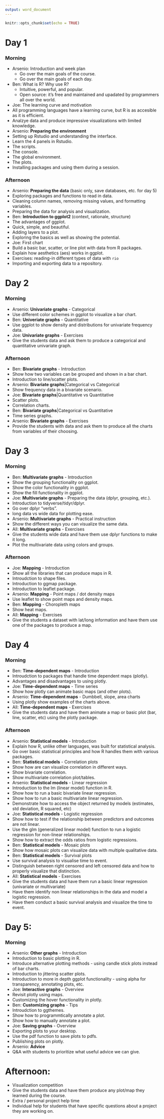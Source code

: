 ```yaml
---
output: word_document
---
```


```r
knitr::opts_chunk$set(echo = TRUE)
```


# Day 1  


### Morning  
- Arsenio: Introduction and week plan  
  - Go over the main goals of the course.
  - Go over the main goals of each day.
- Ben: What is R? Why use R? 
  - Intuitive, powerful, and popular.
  - Open source: it's free and maintained and upadated by programmers all over the world. 
- Joe: The learning curve and motivation
 - All programming languages have a learning curve, but R is as accesible as it is efficient.
 - Analzye data and produce impressive visualizations with limited knowledge. 
- Arsenio: **Preparing the environment**
 - Setting up Rstudio and understanding the interface.
 - Learn the 4 panels in Rstudio.
  - The scripts.
  - The console.
  - The global environment.
  - The plots.
 - Installing packages and using them during a session.

### Afternoon
- Arsenio: **Preparing the data** (basic only, save databases, etc. for day 5)  
 - Exploring packages and functions to read in data.
 - Cleaning column names, removing missing values, and formatting variables. 
 - Preparing the data for analysis and visualization.
- Ben: **Introduction to ggplot2** (context, rationale, structure)
 - The advantages of ggplot.
 - Quick, simple, and beautiful.
 - Adding layers to a plot.
 - Exploring the basics as well as showing the potential.
- Joe: First chart
 - Build a basic bar, scatter, or line plot with data from R packages. 
 - Explain how aesthetics (aes) works in ggplot. 
- Exercises: reading-in different types of data with `rio`
 - Importing and exporting data to a repository.

# Day 2

### Morning  
- Arsenio: **Univariate graphs** - Categorical
 - Use different color schemes in ggplot to visualize a bar chart. 
- Ben: **Univeriate graphs** - Quantitative
 - Use ggplot to show density and distributions for univariate frequency data.
- Joe: **Univariate graphs** - Exercises
 - Give the students data and ask them to produce a categorical and quantitative univariate graph.

### Afternoon
- Ben: **Bivariate graphs** - Introduction
 - Show how two variables can be grouped and shown in a bar chart. 
 - Introduction to line/scatter plots. 
- Arsenio: **Bivariate graphs**|Categorical vs Categorical
 - Show frequency data in a bivariate scenario.
- Joe: **Bivariate graphs**|Quantitative vs Quantitative
 - Scatter plots.
 - Correlation charts.
- Ben: **Bivariate graphs**|Categorical vs Quantitative
 - Time series graphs. 
- Arsenio: **Bivariate graphs** - Exercises
 - Provide the students with data and ask them to produce all the charts from variables of their choosing.
 

# Day 3

### Morning
- Ben: **Multivariate graphs** - Introduction
 - Show the grouping functionality on ggplot.
 - Show the color functionality in ggplot.
 - Show the fill functionality in ggplot.
- Joe: **Multivariate graphs** - Preparing the data (dplyr, grouping, etc.).
 - Introduction to tidyverse/tidyr/dplyr.
 - Go over dplyr "verbs".
 - long data vs wide data for plotting ease. 
- Arsenio: **Multivariate graphs** - Practical instruction
 - Show the different ways you can visualize the same data. 
- All: **Multivariate graphs** - Exercises
 - Give the students wide data and have them use dplyr functions to make it long.
 - Plot the multivariate data using colors and groups.

### Afternoon
- Joe: **Mapping** - Introduction  
 - Show all the libraries that can produce maps in R. 
 - Introudction to shape files.
 - Introduction to ggmap package.
 - Introduction to leaflet package.
- Arsenio: **Mapping** - Point maps / dot density maps
 - Use leaflet to show point maps and density maps.
- Ben: **Mapping** - Choropleth maps  
 - Show heat maps.
- All: **Mapping** - Exercises
 - Give the students a dataset with lat/long information and have them use one of the packages to produce a map.



# Day 4

### Morning

- Ben: **Time-dependent maps** - Introduction
 - Introudction to packages that handle time dependent maps (plotly).
 - Advantages and disadvantages to using plotly.
- Joe: **Time-dependent maps** - Time series
 - Show how plotly can animate basic maps (and other plots).
- Arsenio: **Time-dependent maps** - Dumbbell, slope, area charts
 - Using plotly show examples of the charts above. 
- All: **Time-dependent maps** - Exercises
 - Give the students data and have them animate a map or basic plot (bar, line, scatter, etc) using the plotly package.

### Afternoon

- Arsenio: **Statistical models** - Introduction
 - Explain how R, unlike other languages, was built for statistical analysis.
 - Go over basic statistical principles and how R handles them with various packages. 
- Ben: **Statistical models** - Correlation plots
 - Show how are can visualize correlation in different ways. 
 - Show bivariate correlation.
 - Show multivariate correlation plot/tables.
- Arsenio: **Statistical models** - Linear regression 
 - Introduction to the lm (linear model) function in R.
 - Show how to run a basic bivariate linear regression.
 - Show how to run a basic multivariate linear regression.
 - Demonstrate how to access the object returned by models (estimates, std deviation, R squared, etc)
- Joe: **Statistical models** - Logistic regression
 - Show how to test if the relationship between predictors and outcomes are not linear.
 - Use the glm (generalized linear model) function to run a logistic regression for non-linear relationships.
 - Show how to extract the odds ratios from logistic regressions.
- Ben: **Statistical models** - Mosaic plots
 - Show how mosaic plots can visualize data with multiple qualitative data.
- Ben: **Statistical models** - Survival plots
 - Use survival analysis to visualise time to event. 
 - Distinguish between right censored and left censored data and how to properly visualize that distinction.
- All: **Statistical models** - Exercises
 - Give the students data and have them run a basic linear regression (univariate or multivariate)
 - Have them identify non linear relationships in the data and model a logistic regression. 
 - Have them conduct a basic survival analysis and visualize the time to event. 

# Day 5:

### Morning
- Arsenio: **Other graphs** - Introduction
 - Introduction to basic plotting in R. 
 - Introduce alternative plotting methods - using candle stick plots instead of bar charts.
 - Introduction to jittering scatter plots.
 - Introduction to more in depth ggplot functionality - using alpha for transparency, annotating plots, etc.
- Joe: **Interactive graphs** - Overview
 - Revisit plotly using maps.
 - Customizing the hover functionality in plotly.
- Ben: **Customizing graphs** - Tips
 - Introudction to ggthemes. 
 - Show how to programmtically annotate a plot.
 - Show how to manually annotate a plot.
- Joe: **Saving graphs** - Overview
 - Exporting plots to your desktop.
 - Use the pdf function to save plots to pdfs.
 - Publishing plots on plotly.
- Arsenio: **Advice** 
 - Q&A with students to prioritize what useful advice we can give.

# Afternoon:
- Visualization competition
 - Give the students data and have them produce any plot/map they learned during the course.
- Extra / personal project help time
 - Individual help for students that have specific questions about a project they are working on. 
 
